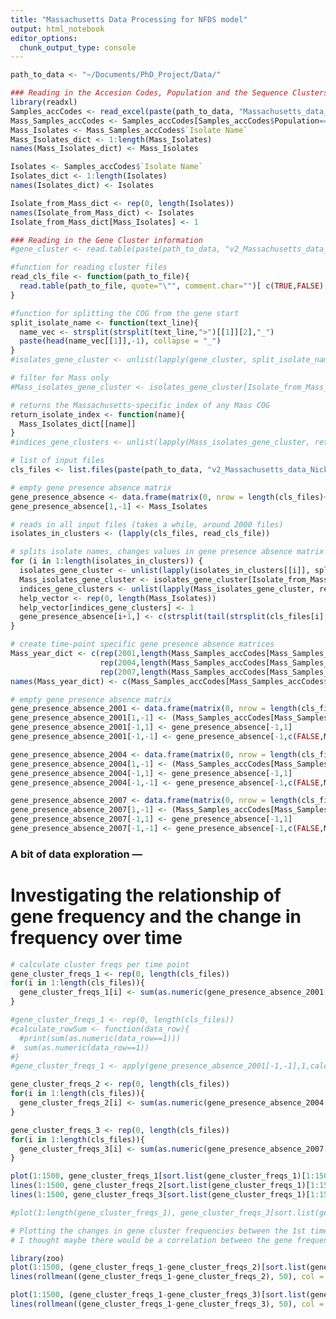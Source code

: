 ```yaml
---
title: "Massachusetts Data Processing for NFDS model"
output: html_notebook
editor_options: 
  chunk_output_type: console
---
```



```r
path_to_data <- "~/Documents/PhD_Project/Data/"
```

```r
### Reading in the Accesion Codes, Population and the Sequence Clusters
library(readxl)
Samples_accCodes <- read_excel(paste(path_to_data, "Massachusetts_data_NickCroucher/SupplementaryDataPaper/Samples_accCodes.xlsx", sep = ""))
Mass_Samples_accCodes <- Samples_accCodes[Samples_accCodes$Population=="Massachusetts",]
Mass_Isolates <- Mass_Samples_accCodes$`Isolate Name`
Mass_Isolates_dict <- 1:length(Mass_Isolates)
names(Mass_Isolates_dict) <- Mass_Isolates

Isolates <- Samples_accCodes$`Isolate Name`
Isolates_dict <- 1:length(Isolates)
names(Isolates_dict) <- Isolates

Isolate_from_Mass_dict <- rep(0, length(Isolates))
names(Isolate_from_Mass_dict) <- Isolates
Isolate_from_Mass_dict[Mass_Isolates] <- 1
```

```r
### Reading in the Gene Cluster information
#gene_cluster <- read.table(paste(path_to_data, "v2_Massachusetts_data_NickCroucher/gCOG_sequences/CLS00005.out", sep = ""), quote="\"", comment.char="")[ c(TRUE,FALSE), ]

#function for reading cluster files
read_cls_file <- function(path_to_file){
  read.table(path_to_file, quote="\"", comment.char="")[ c(TRUE,FALSE), ]
}

#function for splitting the COG from the gene start
split_isolate_name <- function(text_line){
  name_vec <- strsplit(strsplit(text_line,">")[[1]][2],"_")
  paste(head(name_vec[[1]],-1), collapse = "_")
}
#isolates_gene_cluster <- unlist(lapply(gene_cluster, split_isolate_name))

# filter for Mass only
#Mass_isolates_gene_cluster <- isolates_gene_cluster[Isolate_from_Mass_dict[isolates_gene_cluster]==1]

# returns the Massachusetts-specific index of any Mass COG
return_isolate_index <- function(name){
  Mass_Isolates_dict[[name]]
}
#indices_gene_clusters <- unlist(lapply(Mass_isolates_gene_cluster, return_isolate_index))
```

```r
# list of input files
cls_files <- list.files(paste(path_to_data, "v2_Massachusetts_data_NickCroucher/gCOG_sequences", sep = ""), full.names = TRUE, recursive = FALSE)

# empty gene presence absence matrix
gene_presence_absence <- data.frame(matrix(0, nrow = length(cls_files)+1, ncol = length(Mass_Isolates)+1))
gene_presence_absence[1,-1] <- Mass_Isolates

# reads in all input files (takes a while, around 2000 files)
isolates_in_clusters <- (lapply(cls_files, read_cls_file))

# splits isolate names, changes values in gene presence absence matrix to 1 when genes are found
for (i in 1:length(isolates_in_clusters)) {
  isolates_gene_cluster <- unlist(lapply(isolates_in_clusters[[i]], split_isolate_name))
  Mass_isolates_gene_cluster <- isolates_gene_cluster[Isolate_from_Mass_dict[isolates_gene_cluster]==1]
  indices_gene_clusters <- unlist(lapply(Mass_isolates_gene_cluster, return_isolate_index))
  help_vector <- rep(0, length(Mass_Isolates))
  help_vector[indices_gene_clusters] <- 1
  gene_presence_absence[i+1,] <- c(strsplit(tail(strsplit(cls_files[i],"/")[[1]],1),"\\.")[[1]][1], help_vector)
}
```

```r
# create time-point specific gene presence absence matrices
Mass_year_dict <- c(rep(2001,length(Mass_Samples_accCodes[Mass_Samples_accCodes$`Year of Isolation`==2001,]$`Isolate Name`)), 
                    rep(2004,length(Mass_Samples_accCodes[Mass_Samples_accCodes$`Year of Isolation`==2004,]$`Isolate Name`)),
                    rep(2007,length(Mass_Samples_accCodes[Mass_Samples_accCodes$`Year of Isolation`==2007,]$`Isolate Name`)))
names(Mass_year_dict) <- c(Mass_Samples_accCodes[Mass_Samples_accCodes$`Year of Isolation`==2001,]$`Isolate Name`, Mass_Samples_accCodes[Mass_Samples_accCodes$`Year of Isolation`==2004,]$`Isolate Name`, Mass_Samples_accCodes[Mass_Samples_accCodes$`Year of Isolation`==2007,]$`Isolate Name`)

# empty gene presence absence matrix
gene_presence_absence_2001 <- data.frame(matrix(0, nrow = length(cls_files)+1, ncol = length(Mass_Samples_accCodes[Mass_Samples_accCodes$`Year of Isolation`==2001,]$`Isolate Name`)+1))
gene_presence_absence_2001[1,-1] <- (Mass_Samples_accCodes[Mass_Samples_accCodes$`Year of Isolation`==2001,]$`Isolate Name`)
gene_presence_absence_2001[-1,1] <- gene_presence_absence[-1,1]
gene_presence_absence_2001[-1,-1] <- gene_presence_absence[-1,c(FALSE,Mass_year_dict[unlist(gene_presence_absence[1,-1])]==2001)]

gene_presence_absence_2004 <- data.frame(matrix(0, nrow = length(cls_files)+1, ncol = length(Mass_Samples_accCodes[Mass_Samples_accCodes$`Year of Isolation`==2004,]$`Isolate Name`)+1))
gene_presence_absence_2004[1,-1] <- (Mass_Samples_accCodes[Mass_Samples_accCodes$`Year of Isolation`==2004,]$`Isolate Name`)
gene_presence_absence_2004[-1,1] <- gene_presence_absence[-1,1]
gene_presence_absence_2004[-1,-1] <- gene_presence_absence[-1,c(FALSE,Mass_year_dict[unlist(gene_presence_absence[1,-1])]==2004)]

gene_presence_absence_2007 <- data.frame(matrix(0, nrow = length(cls_files)+1, ncol = length(Mass_Samples_accCodes[Mass_Samples_accCodes$`Year of Isolation`==2007,]$`Isolate Name`)+1))
gene_presence_absence_2007[1,-1] <- (Mass_Samples_accCodes[Mass_Samples_accCodes$`Year of Isolation`==2007,]$`Isolate Name`)
gene_presence_absence_2007[-1,1] <- gene_presence_absence[-1,1]
gene_presence_absence_2007[-1,-1] <- gene_presence_absence[-1,c(FALSE,Mass_year_dict[unlist(gene_presence_absence[1,-1])]==2007)]
```



### A bit of data exploration ---
# Investigating the relationship of gene frequency and the change in frequency over time

```r
# calculate cluster freqs per time point
gene_cluster_freqs_1 <- rep(0, length(cls_files))
for(i in 1:length(cls_files)){
  gene_cluster_freqs_1[i] <- sum(as.numeric(gene_presence_absence_2001[i+1,-1]==1))/length(gene_presence_absence_2001[1,-1])
}

#gene_cluster_freqs_1 <- rep(0, length(cls_files))
#calculate_rowSum <- function(data_row){
  #print(sum(as.numeric(data_row==1)))
#  sum(as.numeric(data_row==1))
#}
#gene_cluster_freqs_1 <- apply(gene_presence_absence_2001[-1,-1],1,calculate_rowSum)

gene_cluster_freqs_2 <- rep(0, length(cls_files))
for(i in 1:length(cls_files)){
  gene_cluster_freqs_2[i] <- sum(as.numeric(gene_presence_absence_2004[i+1,-1]==1))/length(gene_presence_absence_2004[1,-1])
}

gene_cluster_freqs_3 <- rep(0, length(cls_files))
for(i in 1:length(cls_files)){
  gene_cluster_freqs_3[i] <- sum(as.numeric(gene_presence_absence_2007[i+1,-1]==1))/length(gene_presence_absence_2007[1,-1])
}
```

```r
plot(1:1500, gene_cluster_freqs_1[sort.list(gene_cluster_freqs_1)[1:1500]],type = "b", lty = 1)
lines(1:1500, gene_cluster_freqs_2[sort.list(gene_cluster_freqs_1)[1:1500]], col = "#E69F00",type = "b")
lines(1:1500, gene_cluster_freqs_3[sort.list(gene_cluster_freqs_1)[1:1500]], col = "#56B4E9", type = "b")

#plot(1:length(gene_cluster_freqs_1), gene_cluster_freqs_3[sort.list(gene_cluster_freqs_1)])
```

```r
# Plotting the changes in gene cluster frequencies between the 1st time point and the 2nd and 3rd, respectively, including a rolling mean
# I thought maybe there would be a correlation between the gene frequency and it variability. Well, there isn't.

library(zoo)
plot(1:1500, (gene_cluster_freqs_1-gene_cluster_freqs_2)[sort.list(gene_cluster_freqs_1)[1:1500]],type = "b", lty = 1)
lines(rollmean((gene_cluster_freqs_1-gene_cluster_freqs_2), 50), col = "#E69F00", lwd = 5)

plot(1:1500, (gene_cluster_freqs_1-gene_cluster_freqs_3)[sort.list(gene_cluster_freqs_1)[1:1500]],type = "b", lty = 1)
lines(rollmean((gene_cluster_freqs_1-gene_cluster_freqs_3), 50), col = "#E69F00", lwd = 5)
```

###